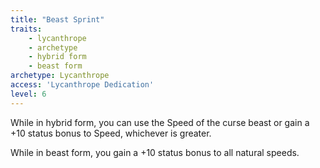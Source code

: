```yaml
---
title: "Beast Sprint"
traits:
    - lycanthrope
    - archetype
    - hybrid form
    - beast form
archetype: Lycanthrope
access: 'Lycanthrope Dedication'
level: 6
---
```


While in hybrid form, you can use the Speed of the curse beast or gain a +10 status bonus to Speed, whichever is greater.
 
While in beast form, you gain a +10 status bonus to all natural speeds.
